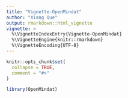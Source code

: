 ```yaml
---
title: "Vignette-OpenMindat"
author: "Xiang Que"
output: rmarkdown::html_vignette
vignette: >
  %\VignetteIndexEntry{Vignette-OpenMindat}
  %\VignetteEngine{knitr::rmarkdown}
  %\VignetteEncoding{UTF-8}
---
```


```r
knitr::opts_chunk$set(
  collapse = TRUE,
  comment = "#>"
)
```

```r
library(OpenMindat)
```
